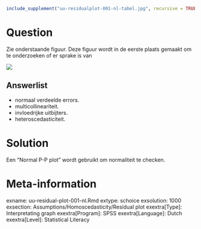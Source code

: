 ```r
include_supplement("uu-residualplot-001-nl-tabel.jpg", recursive = TRUE)
```

Question
========
Zie onderstaande figuur. Deze figuur wordt in de eerste plaats gemaakt om te onderzoeken of er sprake is van 

![](uu-residualplot-001-nl-tabel.jpg)

Answerlist
----------
* normaal verdeelde errors.
* multicollineariteit.
* invloedrijke uitbijters.
* heteroscedasticiteit.


Solution
========

Een "Normal P-P plot" wordt gebruikt om normaliteit te checken. 

Meta-information
================
exname: uu-residual-plot-001-nl.Rmd
extype: schoice
exsolution: 1000
exsection: Assumptions/Homoscedasticity/Residual plot
exextra[Type]: Interpretating graph
exextra[Program]: SPSS
exextra[Language]: Dutch
exextra[Level]: Statistical Literacy
